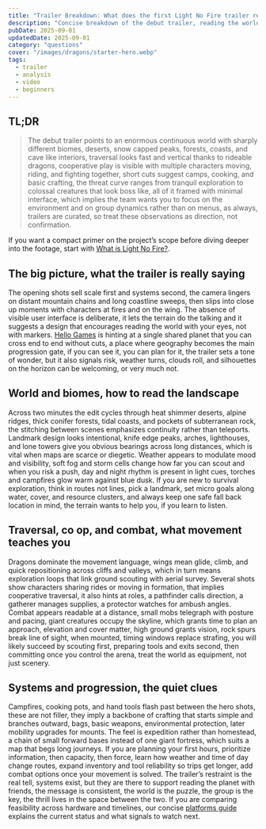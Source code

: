 ```yaml
---
title: "Trailer Breakdown: What does the first Light No Fire trailer reveal?"
description: "Concise breakdown of the debut trailer, reading the world, systems, and early hints, with the video embedded."
pubDate: 2025-09-01
updatedDate: 2025-09-01
category: "questions"
cover: "/images/dragons/starter-hero.webp"
tags:
  - trailer
  - analysis
  - video
  - beginners
---
```



## TL;DR

> The debut trailer points to an enormous continuous world with sharply different biomes, deserts, snow capped peaks, forests, coasts, and cave like interiors, traversal looks fast and vertical thanks to rideable dragons, cooperative play is visible with multiple characters moving, riding, and fighting together, short cuts suggest camps, cooking, and basic crafting, the threat curve ranges from tranquil exploration to colossal creatures that look boss like, all of it framed with minimal interface, which implies the team wants you to focus on the environment and on group dynamics rather than on menus, as always, trailers are curated, so treat these observations as direction, not confirmation.

If you want a compact primer on the project’s scope before diving deeper into the footage, start with [What is Light No Fire?](/guides/questions/what-is-light-no-fire/).

<EmbedYouTube url="https://www.youtube.com/watch?v=jKQem4Z6ioQ" title="Light No Fire — Official Trailer" />

## The big picture, what the trailer is really saying

The opening shots sell scale first and systems second, the camera lingers on distant mountain chains and long coastline sweeps, then slips into close up moments with characters at fires and on the wing. The absence of visible user interface is deliberate, it lets the terrain do the talking and it suggests a design that encourages reading the world with your eyes, not with markers. [Hello Games](/guides/questions/who-is-making-light-no-fire/) is hinting at a single shared planet that you can cross end to end without cuts, a place where geography becomes the main progression gate, if you can see it, you can plan for it, the trailer sets a tone of wonder, but it also signals risk, weather turns, clouds roll, and silhouettes on the horizon can be welcoming, or very much not.

## World and biomes, how to read the landscape

Across two minutes the edit cycles through heat shimmer deserts, alpine ridges, thick conifer forests, tidal coasts, and pockets of subterranean rock, the stitching between scenes emphasizes continuity rather than teleports. Landmark design looks intentional, knife edge peaks, arches, lighthouses, and lone towers give you obvious bearings across long distances, which is vital when maps are scarce or diegetic. Weather appears to modulate mood and visibility, soft fog and storm cells change how far you can scout and when you risk a push, day and night rhythm is present in light cues, torches and campfires glow warm against blue dusk. If you are new to survival exploration, think in routes not lines, pick a landmark, set micro goals along water, cover, and resource clusters, and always keep one safe fall back location in mind, the terrain wants to help you, if you learn to listen.

## Traversal, co op, and combat, what movement teaches you

Dragons dominate the movement language, wings mean glide, climb, and quick repositioning across cliffs and valleys, which in turn means exploration loops that link ground scouting with aerial survey. Several shots show characters sharing rides or moving in formation, that implies cooperative traversal, it also hints at roles, a pathfinder calls direction, a gatherer manages supplies, a protector watches for ambush angles. Combat appears readable at a distance, small mobs telegraph with posture and pacing, giant creatures occupy the skyline, which grants time to plan an approach, elevation and cover matter, high ground grants vision, rock spurs break line of sight, when mounted, timing windows replace strafing, you will likely succeed by scouting first, preparing tools and exits second, then committing once you control the arena, treat the world as equipment, not just scenery.

## Systems and progression, the quiet clues

Campfires, cooking pots, and hand tools flash past between the hero shots, these are not filler, they imply a backbone of crafting that starts simple and branches outward, bags, basic weapons, environmental protection, later mobility upgrades for mounts. The feel is expedition rather than homestead, a chain of small forward bases instead of one giant fortress, which suits a map that begs long journeys. If you are planning your first hours, prioritize information, then capacity, then force, learn how weather and time of day change routes, expand inventory and tool reliability so trips get longer, add combat options once your movement is solved. The trailer’s restraint is the real tell, systems exist, but they are there to support reading the planet with friends, the message is consistent, the world is the puzzle, the group is the key, the thrill lives in the space between the two. If you are comparing feasibility across hardware and timelines, our concise [platforms guide](/guides/questions/platforms/) explains the current status and what signals to watch next.
